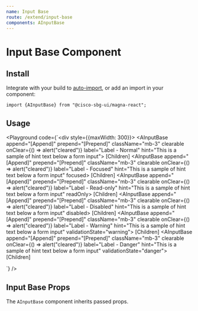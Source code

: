 ```yaml
---
name: Input Base
route: /extend/input-base
components: AInputBase
---
```


# Input Base Component

## Install

Integrate with your build to [auto-import](/#integrating), or add an import in your component:

```
import {AInputBase} from "@cisco-sbg-ui/magna-react";
```

## Usage

<Playground
  code={`<div style={{maxWidth: 300}}>
  <AInputBase
    append="[Append]"
    prepend="[Prepend]"
    className="mb-3"
    clearable
    onClear={() => alert("cleared")}
    label="Label - Normal"
    hint="This is a sample of hint text below a form input">
    [Children]
  </AInputBase>
  <AInputBase
    append="[Append]"
    prepend="[Prepend]"
    className="mb-3"
    clearable
    onClear={() => alert("cleared")}
    label="Label - Focused"
    hint="This is a sample of hint text below a form input"
    focused>
    [Children]
  </AInputBase>
  <AInputBase
    append="[Append]"
    prepend="[Prepend]"
    className="mb-3"
    clearable
    onClear={() => alert("cleared")}
    label="Label - Read-only"
    hint="This is a sample of hint text below a form input"
    readOnly>
    [Children]
  </AInputBase>
  <AInputBase
    append="[Append]"
    prepend="[Prepend]"
    className="mb-3"
    clearable
    onClear={() => alert("cleared")}
    label="Label - Disabled"
    hint="This is a sample of hint text below a form input"
    disabled>
    [Children]
  </AInputBase>
  <AInputBase
    append="[Append]"
    prepend="[Prepend]"
    className="mb-3"
    clearable
    onClear={() => alert("cleared")}
    label="Label - Warning"
    hint="This is a sample of hint text below a form input"
    validationState="warning">
    [Children]
  </AInputBase>
  <AInputBase
    append="[Append]"
    prepend="[Prepend]"
    className="mb-3"
    clearable
    onClear={() => alert("cleared")}
    label="Label - Danger"
    hint="This is a sample of hint text below a form input"
    validationState="danger">
    [Children]
  </AInputBase>
</div>
`}
/>

## Input Base Props

The `AInputBase` component inherits passed props.

<Props of="AInputBase" />
